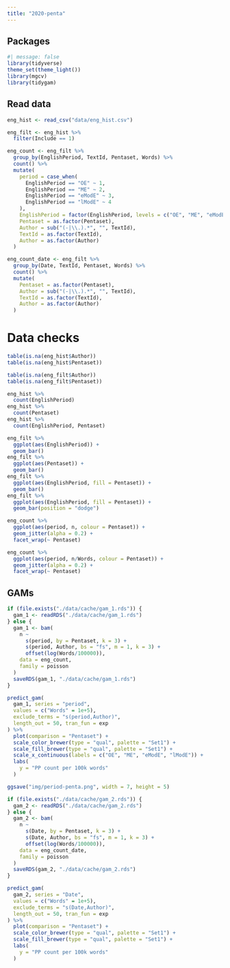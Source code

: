 ```yaml
---
title: "2020-penta"
---
```


## Packages

```r
#| message: false
library(tidyverse)
theme_set(theme_light())
library(mgcv)
library(tidygam)
```

## Read data

```r
eng_hist <- read_csv("data/eng_hist.csv")

eng_filt <- eng_hist %>%
  filter(Include == 1)

eng_count <- eng_filt %>%
  group_by(EnglishPeriod, TextId, Pentaset, Words) %>%
  count() %>%
  mutate(
    period = case_when(
      EnglishPeriod == "OE" ~ 1,
      EnglishPeriod == "ME" ~ 2,
      EnglishPeriod == "eModE" ~ 3,
      EnglishPeriod == "lModE" ~ 4
    ),
    EnglishPeriod = factor(EnglishPeriod, levels = c("OE", "ME", "eModE", "lModE")),
    Pentaset = as.factor(Pentaset),
    Author = sub("(-|\\.).*", "", TextId),
    TextId = as.factor(TextId),
    Author = as.factor(Author)
  )

eng_count_date <- eng_filt %>%
  group_by(Date, TextId, Pentaset, Words) %>%
  count() %>%
  mutate(
    Pentaset = as.factor(Pentaset),
    Author = sub("(-|\\.).*", "", TextId),
    TextId = as.factor(TextId),
    Author = as.factor(Author)
  )
```

# Data checks

```r
table(is.na(eng_hist$Author))
table(is.na(eng_hist$Pentaset))
```

```r
table(is.na(eng_filt$Author))
table(is.na(eng_filt$Pentaset))
```

```r
eng_hist %>%
  count(EnglishPeriod)
eng_hist %>%
  count(Pentaset)
eng_hist %>%
  count(EnglishPeriod, Pentaset)
```

```r
eng_filt %>%
  ggplot(aes(EnglishPeriod)) +
  geom_bar()
eng_filt %>%
  ggplot(aes(Pentaset)) +
  geom_bar()
eng_filt %>%
  ggplot(aes(EnglishPeriod, fill = Pentaset)) +
  geom_bar()
eng_filt %>%
  ggplot(aes(EnglishPeriod, fill = Pentaset)) +
  geom_bar(position = "dodge")
```

```r
eng_count %>%
  ggplot(aes(period, n, colour = Pentaset)) +
  geom_jitter(alpha = 0.2) +
  facet_wrap(~ Pentaset)

eng_count %>%
  ggplot(aes(period, n/Words, colour = Pentaset)) +
  geom_jitter(alpha = 0.2) +
  facet_wrap(~ Pentaset)
```

## GAMs

```r
if (file.exists("./data/cache/gam_1.rds")) {
  gam_1 <- readRDS("./data/cache/gam_1.rds")
} else {
  gam_1 <- bam(
    n ~
      s(period, by = Pentaset, k = 3) +
      s(period, Author, bs = "fs", m = 1, k = 3) +
      offset(log(Words/100000)),
    data = eng_count,
    family = poisson
  )
  saveRDS(gam_1, "./data/cache/gam_1.rds")
}

```

```r
predict_gam(
  gam_1, series = "period",
  values = c("Words" = 1e+5),
  exclude_terms = "s(period,Author)",
  length_out = 50, tran_fun = exp
) %>%
  plot(comparison = "Pentaset") +
  scale_color_brewer(type = "qual", palette = "Set1") +
  scale_fill_brewer(type = "qual", palette = "Set1") +
  scale_x_continuous(labels = c("OE", "ME", "eModE", "lModE")) +
  labs(
    y = "PP count per 100k words" 
  )

ggsave("img/period-penta.png", width = 7, height = 5)
```

```r
if (file.exists("./data/cache/gam_2.rds")) {
  gam_2 <- readRDS("./data/cache/gam_2.rds")
} else {
  gam_2 <- bam(
    n ~
      s(Date, by = Pentaset, k = 3) +
      s(Date, Author, bs = "fs", m = 1, k = 3) +
      offset(log(Words/100000)),
    data = eng_count_date,
    family = poisson
  )
  saveRDS(gam_2, "./data/cache/gam_2.rds")
}

```

```r
predict_gam(
  gam_2, series = "Date",
  values = c("Words" = 1e+5),
  exclude_terms = "s(Date,Author)",
  length_out = 50, tran_fun = exp
) %>%
  plot(comparison = "Pentaset") +
  scale_color_brewer(type = "qual", palette = "Set1") +
  scale_fill_brewer(type = "qual", palette = "Set1") +
  labs(
    y = "PP count per 100k words" 
  )
```
